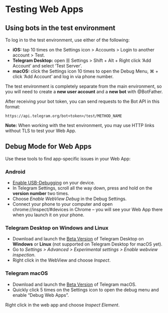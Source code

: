 # Testing Web Apps

## Using bots in the test environment

To log in to the test environment, use either of the following:

- **iOS:** tap 10 times on the Settings icon > Accounts > Login to another account > Test.
- **Telegram Desktop:** open ☰ Settings > Shift + Alt + Right click ‘Add Account’ and select ‘Test Server’.
- **macOS:** click the Settings icon 10 times to open the Debug Menu, ⌘ + click ‘Add Account’ and log in via phone number.

The test environment is completely separate from the main environment, so you will need to create a **new user account** and a **new bot** with @BotFather.

After receiving your bot token, you can send requests to the Bot API in this format:

`https://api.telegram.org/bot<token>/test/METHOD_NAME`

**Note:** When working with the test environment, you may use HTTP links without TLS to test your Web App.

## Debug Mode for Web Apps

Use these tools to find app-specific issues in your Web App:

### Android

- [Enable USB-Debugging](https://developer.chrome.com/docs/devtools/remote-debugging/) on your device.
- In Telegram Settings, scroll all the way down, press and hold on the **version number** two times.
- Choose *Enable WebView Debug* in the Debug Settings.
- Connect your phone to your computer and open chrome://inspect/#devices in Chrome – you will see your Web App there when you launch it on your phone.

### Telegram Desktop on Windows and Linux

- Download and launch the [Beta Version](https://desktop.telegram.org/changelog#beta-version) of Telegram Desktop on **Windows** or **Linux** (not supported on Telegram Desktop for macOS yet).
- Go to *Settings > Advanced > Experimental settings > Enable webview inspection*.
- Right click in the WebView and choose *Inspect*.

### Telegram macOS

- Download and launch the [Beta Version](https://telegram.org/dl/macos/beta) of Telegram macOS.
- Quickly click 5 times on the Settings icon to open the debug menu and enable “Debug Web Apps”.

Right click in the web app and choose *Inspect Element*.